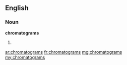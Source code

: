 ==English==

===Noun===
'''chromatograms'''

# {{plural of|chromatogram}}

[[ar:chromatograms]]
[[fr:chromatograms]]
[[mg:chromatograms]]
[[my:chromatograms]]